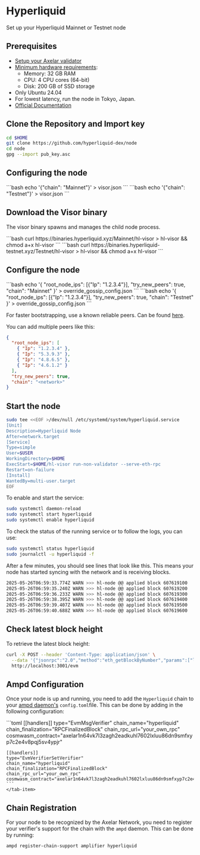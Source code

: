 # Hyperliquid


Set up your Hyperliquid Mainnet or Testnet node

## Prerequisites

- [Setup your Axelar validator](/validator/setup/overview/)
- [Minimum hardware requirements](https://github.com/hyperliquid-dex/node?tab=readme-ov-file#machine-specs):
  - Memory: 32 GB RAM
  - CPU: 4 CPU cores (64-bit)
  - Disk: 200 GB of SSD storage
- Only Ubuntu 24.04
- For lowest latency, run the node in Tokyo, Japan.
- [Official Documentation](https://github.com/hyperliquid-dex/node)

## Clone the Repository and Import key

```bash
cd $HOME
git clone https://github.com/hyperliquid-dex/node
cd node
gpg --import pub_key.asc
```

## Configuring the node

<tabs>
  <tab-item title="Mainnet">
  ```bash
  echo '{"chain": "Mainnet"}' > visor.json
```
  </tab-item>
  <tab-item title="Testnet">
  ```bash
  echo '{"chain": "Testnet"}' > visor.json
```
  </tab-item>
</tabs>

## Download the Visor binary

The visor binary spawns and manages the child node process.

<tabs>
  <tab-item title="Mainnet">
  ```bash
  curl https://binaries.hyperliquid.xyz/Mainnet/hl-visor > hl-visor && chmod a+x hl-visor
```
  </tab-item>
  <tab-item title="Testnet">
  ```bash
  curl https://binaries.hyperliquid-testnet.xyz/Testnet/hl-visor > hl-visor && chmod a+x hl-visor
```
  </tab-item>
</tabs>

## Configure the node

<tabs>
  <tab-item title="Mainnet">
  ```bash
  echo '{ "root_node_ips": [{"Ip": "1.2.3.4"}], "try_new_peers": true, "chain": "Mainnet" }' > override_gossip_config.json
```
  </tab-item>
  <tab-item title="Testnet">
  ```bash
  echo '{ "root_node_ips": [{"Ip": "1.2.3.4"}], "try_new_peers": true, "chain": "Testnet" }' > override_gossip_config.json
```
  </tab-item>
</tabs>

For faster bootstrapping, use a known reliable peers. Can be found [here](https://github.com/hyperliquid-dex/node?tab=readme-ov-file#mainnet-non-validator-seed-peers).

You can add multiple peers like this:

```json
{
  "root_node_ips": [
    { "Ip": "1.2.3.4" },
    { "Ip": "5.3.9.3" },
    { "Ip": "4.8.6.5" },
    { "Ip": "4.6.1.2" }
  ],
  "try_new_peers": true,
  "chain": "<network>"
}
```

## Start the node

```bash
sudo tee <<EOF >/dev/null /etc/systemd/system/hyperliquid.service
[Unit]
Description=Hyperliquid Node
After=network.target
[Service]
Type=simple
User=$USER
WorkingDirectory=$HOME
ExecStart=$HOME/hl-visor run-non-validator --serve-eth-rpc
Restart=on-failure
[Install]
WantedBy=multi-user.target
EOF
```

To enable and start the service:

```bash
sudo systemctl daemon-reload
sudo systemctl start hyperliquid
sudo systemctl enable hyperliquid
```

To check the status of the running service or to follow the logs, you can use:

```bash
sudo systemctl status hyperliquid
sudo journalctl -u hyperliquid -f
```

After a few minutes, you should see lines that look like this. This means your node has started syncing with the network and is receiving blocks.

```bash
2025-05-26T06:59:33.774Z WARN >>> hl-node @@ applied block 607619100
2025-05-26T06:59:35.240Z WARN >>> hl-node @@ applied block 607619200
2025-05-26T06:59:36.233Z WARN >>> hl-node @@ applied block 607619300
2025-05-26T06:59:38.395Z WARN >>> hl-node @@ applied block 607619400
2025-05-26T06:59:39.407Z WARN >>> hl-node @@ applied block 607619500
2025-05-26T06:59:40.688Z WARN >>> hl-node @@ applied block 607619600
```

## Check latest block height

To retrieve the latest block height:

```bash
curl -X POST --header 'Content-Type: application/json' \
  --data '{"jsonrpc":"2.0","method":"eth_getBlockByNumber","params":["latest",false],"id":1}' \
  http://localhost:3001/evm
```

## Ampd Configuration

Once your node is up and running, you need to add the `Hyperliquid` chain to your [ampd daemon's](https://github.com/axelarnetwork/axelar-amplifier/tree/main/ampd) `config.toml`file. This can be done by adding in the following configuration:


<tabs>
    <tab-item title="testnet">
    ```toml
    [[handlers]]
    type="EvmMsgVerifier"
    chain_name="hyperliquid"
    chain_finalization="RPCFinalizedBlock"
    chain_rpc_url="your_own_rpc"
    cosmwasm_contract="axelar1n64vk7l3zagh2eadkuhl7602lxluu86dn9smfxyp7c2e4v8pqj5sv4ypjr"

    [[handlers]]
    type="EvmVerifierSetVerifier"
    chain_name="hyperliquid"
    chain_finalization="RPCFinalizedBlock"
    chain_rpc_url="your_own_rpc"
    cosmwasm_contract="axelar1n64vk7l3zagh2eadkuhl7602lxluu86dn9smfxyp7c2e4v8pqj5sv4ypjr"
    ```
    </tab-item>
</tabs>

## Chain Registration

For your node to be recognized by the Axelar Network, you need to register your verifier's support for the chain with the `ampd` daemon. This can be done by running:  

```bash
ampd register-chain-support amplifier hyperliquid
```
